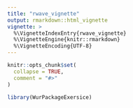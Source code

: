```yaml
---
title: "rwave_vignette"
output: rmarkdown::html_vignette
vignette: >
  %\VignetteIndexEntry{rwave_vignette}
  %\VignetteEngine{knitr::rmarkdown}
  %\VignetteEncoding{UTF-8}
---
```


```r
knitr::opts_chunk$set(
  collapse = TRUE,
  comment = "#>"
)
```

```r
library(WurPackageExersice)
```
